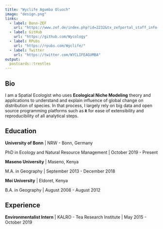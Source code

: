 ```yaml
---
title: "Wyclife Agumba Oluoch"
image: "design.png"
links:
  - label: Bonn-ZEF
    url: "https://www.zef.de/index.php?id=2232&tx_zefportal_staff_info[ref]=2252&tx_zefportal_staff_info[uid]=1975&tx_zefportal_staff_profile[uid]=1975&no_cache=1"
  - label: GitHub
    url: "https://github.com/Wycology"
  - label: RPubs
    url: "https://rpubs.com/Wyclife/"
  - label: Twitter
    url: "https://twitter.com/WYCLIFEAGUMBA"
output:
  postcards::trestles
---
```

 
## Bio

I am a Spatial Ecologist who uses **Ecological Niche Modeling** theory and applications to understand and explain influence of global change on distribution of species. In that process, I largely rely on big data and open source programming platforms such as **`R`** for ease of extensibility and reproducibility of all analytical steps.

## Education

**University of Bonn** | NRW - Bonn, Germany

PhD in Ecology and Natural Resource Management | October 2019 - Present

**Maseno University** | Maseno, Kenya

M.A. in Geography | September 2013 - December 2018

**Moi University** | Eldoret, Kenya

B.A. in Geography | August 2008 - August 2012

## Experience

**Environmentalist Intern** | KALRO - Tea Research Institute | May 2015 - October 2019
